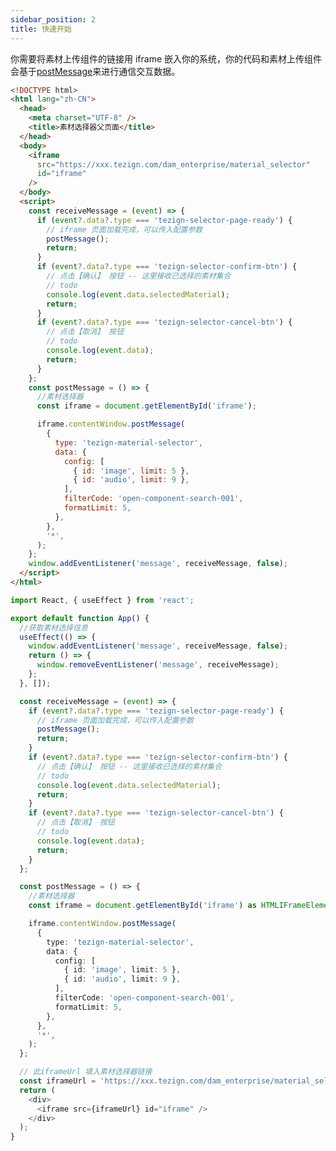 ```yaml
---
sidebar_position: 2
title: 快速开始
---
```


你需要将素材上传组件的链接用 iframe 嵌入你的系统，你的代码和素材上传组件会基于[postMessage](https://developer.mozilla.org/en-US/docs/Web/API/Window/postMessage)来进行通信交互数据。


<Tabs>
  <TabItem value="vanilla" label="原生" default>

```html
<!DOCTYPE html>
<html lang="zh-CN">
  <head>
    <meta charset="UTF-8" />
    <title>素材选择器父页面</title>
  </head>
  <body>
    <iframe
      src="https://xxx.tezign.com/dam_enterprise/material_selector"
      id="iframe"
    />
  </body>
  <script>
    const receiveMessage = (event) => {
      if (event?.data?.type === 'tezign-selector-page-ready') {
        // iframe 页面加载完成，可以传入配置参数
        postMessage();
        return;
      }
      if (event?.data?.type === 'tezign-selector-confirm-btn') {
        // 点击【确认】 按钮 -- 这里接收已选择的素材集合
        // todo
        console.log(event.data.selectedMaterial);
        return;
      }
      if (event?.data?.type === 'tezign-selector-cancel-btn') {
        // 点击【取消】 按钮
        // todo
        console.log(event.data);
        return;
      }
    };
    const postMessage = () => {
      //素材选择器
      const iframe = document.getElementById('iframe');

      iframe.contentWindow.postMessage(
        {
          type: 'tezign-material-selector',
          data: {
            config: [
              { id: 'image', limit: 5 },
              { id: 'audio', limit: 9 },
            ],
            filterCode: 'open-component-search-001',
            formatLimit: 5,
          },
        },
        '*',
      );
    };
    window.addEventListener('message', receiveMessage, false);
  </script>
</html>
```

  </TabItem>

  <TabItem value="reactjs" label="React">

```typescript jsx
import React, { useEffect } from 'react';

export default function App() {
  //获取素材选择信息
  useEffect(() => {
    window.addEventListener('message', receiveMessage, false);
    return () => {
      window.removeEventListener('message', receiveMessage);
    };
  }, []);

  const receiveMessage = (event) => {
    if (event?.data?.type === 'tezign-selector-page-ready') {
      // iframe 页面加载完成，可以传入配置参数
      postMessage();
      return;
    }
    if (event?.data?.type === 'tezign-selector-confirm-btn') {
      // 点击【确认】 按钮 -- 这里接收已选择的素材集合
      // todo
      console.log(event.data.selectedMaterial);
      return;
    }
    if (event?.data?.type === 'tezign-selector-cancel-btn') {
      // 点击【取消】 按钮
      // todo
      console.log(event.data);
      return;
    }
  };

  const postMessage = () => {
    //素材选择器
    const iframe = document.getElementById('iframe') as HTMLIFrameElement;

    iframe.contentWindow.postMessage(
      {
        type: 'tezign-material-selector',
        data: {
          config: [
            { id: 'image', limit: 5 },
            { id: 'audio', limit: 9 },
          ],
          filterCode: 'open-component-search-001',
          formatLimit: 5,
        },
      },
      '*',
    );
  };

  // 此iframeUrl 填入素材选择器链接
  const iframeUrl = 'https://xxx.tezign.com/dam_enterprise/material_selector';
  return (
    <div>
      <iframe src={iframeUrl} id="iframe" />
    </div>
  );
}
```

  </TabItem>

</Tabs>
